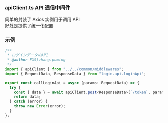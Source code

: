 
<Meta title="common/middlewares/apiClient" />

### apiClient.ts API 通信中间件

简单的封装了 Axios 实例用于调用 API  
好处是提供了统一化配置

### 示例

```typescript
/**
 * ログインデータのAPI
 * @author FXS)zhang.puming
 */
import { apiClient } from "../../common/middlewares";
import { RequestData, ResponseData } from "login.api.loginApi";

export const callLoginApi = async (params: RequestData) => {
  try {
    const { data } = await apiClient.post<ResponseData>(`/token`, params);
    return data;
  } catch (error) {
    throw new Error(error);
  }
};
```

